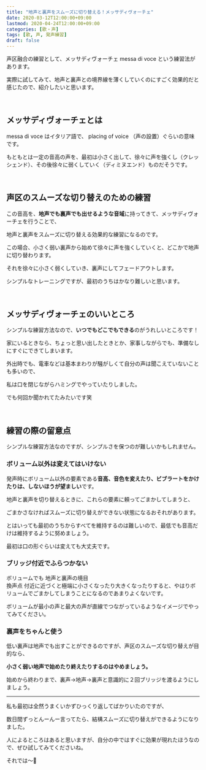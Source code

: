 ```yaml
---
title: "地声と裏声をスムーズに切り替える！メッサディヴォーチェ"
date: 2020-03-12T12:00:00+09:00
lastmod: 2020-04-24T12:00:00+09:00
categories: [歌・声]
tags: [歌, 声, 発声練習]
draft: false
---
```


声区融合の練習として、メッサディヴォーチェ messa di voce という練習法があります。

実際に試してみて、地声と裏声との境界線を薄くしていくのにすごく効果的だと感じたので、紹介したいと思います。

<!--more-->

<br/>

## メッサディヴォーチェとは

messa di voce はイタリア語で、 placing of voice （声の設置）ぐらいの意味です。

もともとは一定の音高の声を、最初は小さく出して、徐々に声を強くし（クレッシェンド）、その後徐々に弱くしていく（ディミヌエンド）ものだそうです。

<br/>

## 声区のスムーズな切り替えのための練習

この音高を、**地声でも裏声でも出せるような音域**に持ってきて、メッサディヴォーチェを行うことで、

地声と裏声をスムーズに切り替える効果的な練習になるのです。

この場合、小さく弱い裏声から始めて徐々に声を強くしていくと、どこかで地声に切り替わります。

それを徐々に小さく弱くしていき、裏声にしてフェードアウトします。

シンプルなトレーニングですが、最初のうちはかなり難しいと思います。

<relpos link="uragoe-is-flexible" />

<br/>

## メッサディヴォーチェのいいところ

シンプルな練習方法なので、**いつでもどこでもできる**のがうれしいところです！

家にいるときなら、ちょっと思い出したときとか、家事しながらでも、準備なしにすぐにできてしまいます。

外出時でも、電車などは基本まわりが騒がしくて自分の声は聞こえていないことも多いので、

私は口を閉じながらハミングでやっていたりしました。

でも何回か聞かれてたみたいです笑

<br/>

## 練習の際の留意点

シンプルな練習方法なのですが、シンプルさを保つのが難しいかもしれません。

### ボリューム以外は変えてはいけない

発声時にボリューム以外の要素である**音高、音色を変えたり、ビブラートをかけたりは、しないほうが望ましい**です。

地声と裏声を切り替えるときに、これらの要素に頼ってごまかしてしまうと、

ごまかさなければスムーズに切り替えができない状態になるおそれがあります。

とはいっても最初のうちからすべてを維持するのは難しいので、最低でも音高だけは維持するように努めましょう。

最初は口の形ぐらいは変えても大丈夫です。

### ブリッジ付近でふらつかない

ボリュームでも
<tltp label="ブリッジ">地声と裏声の境目<br/>換声点</tltp>
付近に近づくと極端に小さくなったり大きくなったりすると、やはりボリュームでごまかしてしまうことになるのであまりよくないです。

ボリュームが最小の声と最大の声が直線でつながっているようなイメージでやってみてください。

### 裏声をちゃんと使う

低い裏声は地声でも出すことができるのですが、声区のスムーズな切り替えが目的なら、

**小さく弱い地声で始めたり終えたりするのはやめましょう。**

始めから終わりまで、裏声→地声→裏声と意識的に２回ブリッジを渡るようにしましょう。

<relpos link="ie-hasse-renshu" />

---

私も最初は全然うまくいかずひっくり返してばかりいたのですが、

数日間ずっとんーんー言ってたら、結構スムーズに切り替えができるようになりました。

人によるところはあると思いますが、自分の中ではすぐに効果が現れたほうなので、ぜひ試してみてくださいね。

それでは～👋
